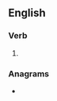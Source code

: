 ==English==

===Verb===
{{head|en|verb form}}

# {{en-past of|derate}}

===Anagrams===
* {{anagrams|en|redated|treaded}}